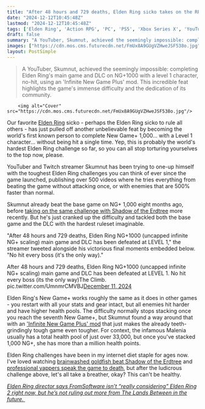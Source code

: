 ```yaml
---
title: "After 48 hours and 729 deaths, Elden Ring sicko takes on the RPG's hardest challenge so far by beating the base game and DLC on NG+ 1,000 without getting hit once"
date: "2024-12-12T10:45:48Z"
lastmod: "2024-12-12T10:45:48Z"
tags: ['Elden Ring', 'Action RPG', 'PC', 'PS5', 'Xbox Series X', 'YouTube', 'Twitch', 'Speedrun', 'Modded']
draft: false
summary: "A YouTuber, Skumnut, achieved the seemingly impossible: completing Elden Ring's main game and DLC on NG+1000 with a level 1 character, no-hit, using an 'Infinite New Game Plus' mod. This incredible feat highlights the game's immense difficulty and the dedication of its community."
images: ["https://cdn.mos.cms.futurecdn.net/FmUx8A9GUgVZHweJSF538o.jpg"]
layout: PostSimple
---
```

> A YouTuber, Skumnut, achieved the seemingly impossible: completing Elden Ring's main game and DLC on NG+1000 with a level 1 character, no-hit, using an 'Infinite New Game Plus' mod. This incredible feat highlights the game's immense difficulty and the dedication of its community.


        <img alt="Cover" src="https://cdn.mos.cms.futurecdn.net/FmUx8A9GUgVZHweJSF538o.jpg"/>
        
Our favorite [Elden Ring](https://www.gamesradar.com/elden-ring-guide/) sicko - perhaps the Elden Ring sicko to rule all others - has just pulled off another unbelievable feat by becoming the world's first known person to complete New Game+ 1,000... with a Level 1 character... without being hit a single time. Yep, this is probably the world's hardest Elden Ring challenge so far, so you can all stop torturing yourselves to the top now, please.

YouTuber and Twitch streamer Skumnut has been trying to one-up himself with the toughest Elden Ring challenges you can think of ever since the game launched, publishing over 500 videos where he tries everything from beating the game without attacking once, or with enemies that are 500% faster than normal.

Skumnut already beat the base game on NG+ 1,000 eight months ago, before [taking on the same challenge with Shadow of the Erdtree](https://www.gamesradar.com/games/action-rpg/elden-ring-sicko-takes-the-limiters-off-ng-scaling-cranks-shadow-of-the-erdtree-to-ng-1000-and-still-no-hits-a-500000-hp-messmer/) more recently. But he's just cranked up the difficulty and tackled both the base game and the DLC with the hardest ruleset imaginable. 

"After 48 hours and 729 deaths, Elden Ring NG+1000 (uncapped infinite NG+ scaling) main game and DLC has been defeated at LEVEL 1," the streamer tweeted alongside his victorious final moments embedded below. "No hit every boss (it's the only way)."

After 48 hours and 729 deaths, Elden Ring NG+1000 (uncapped infinite NG+ scaling) main game and DLC has been defeated at LEVEL 1. No hit every boss (its the only way)The Climb. pic.twitter.com/UmnmrCMVBJ[December 11, 2024](https://twitter.com/skumnut/status/1866967113241596256)

Elden Ring's New Game+ works roughly the same as it does in other games - you restart with all your stats and gear intact, but all enemies hit harder and have higher health pools. The difficulty normally stops stacking once you reach the seventh New Game+, but Skumnut found a way around that with an ['Infinite New Game Plus' mod](https://www.nexusmods.com/eldenring/mods/2421) that just makes the already teeth-grindingly tough game even tougher. For context, the infamous Malenia usually has a total health pool of just over 33,000, but once you've stacked 1,000 NG+, she has more than a million health points. 

Elden Ring challenges have been in my internet diet staple for ages now. I've loved watching [brainwashed goldfish beat Shadow of the Erdtree](https://www.gamesradar.com/games/action-rpg/a-real-life-goldfish-just-beat-elden-ring-shadow-of-the-erdtrees-final-boss-and-this-one-did-it-without-committing-credit-card-fraud/) and [professional yappers speak the game to death](https://www.gamesradar.com/games/action-rpg/elden-ring-yapper-beats-shadow-of-the-erdtree-dlc-using-voice-controls-taking-down-the-final-boss-in-a-flurry-of-wow-panic-and-shrimp/), but after the ludicrous challenge above, let's all take a breather, okay? This can't be healthy.

[<em>Elden Ring director says FromSoftware isn’t “really considering” Elden Ring 2 right now, but he’s not ruling out more from The Lands Between in the future.</em> ](https://www.gamesradar.com/games/action-rpg/elden-ring-director-hidetaka-miyazaki-says-fromsoftware-isnt-really-considering-elden-ring-2-right-now-but-hes-still-not-ruling-out-more-of-the-lands-between-in-the-future/)
        